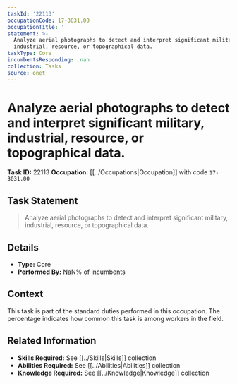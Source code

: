 ```yaml
---
taskId: '22113'
occupationCode: 17-3031.00
occupationTitle: ''
statement: >-
  Analyze aerial photographs to detect and interpret significant military,
  industrial, resource, or topographical data.
taskType: Core
incumbentsResponding: .nan
collection: Tasks
source: onet
---
```

# Analyze aerial photographs to detect and interpret significant military, industrial, resource, or topographical data.

**Task ID:** 22113
**Occupation:** [[../Occupations|Occupation]] with code `17-3031.00`

## Task Statement

> Analyze aerial photographs to detect and interpret significant military, industrial, resource, or topographical data.

## Details

- **Type:** Core
- **Performed By:** NaN% of incumbents

## Context

This task is part of the standard duties performed in this occupation. The percentage indicates how common this task is among workers in the field.

## Related Information

- **Skills Required:** See [[../Skills|Skills]] collection
- **Abilities Required:** See [[../Abilities|Abilities]] collection
- **Knowledge Required:** See [[../Knowledge|Knowledge]] collection
